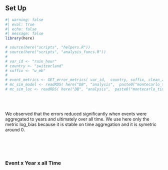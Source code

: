 
## Set Up {#sec-energy-intro .unnumbered}


```r
#| warning: false
#| eval: true
#| echo: false
#| message: false
library(here)

# source(here("scripts", "helpers.R"))
# source(here("scripts", "analysis_funcs.R"))
# 
# var_id <- "rain_hour"
# country <- "switzerland"
# suffix <- "w_mb"
# 
# event_metrics <- GET_error_metrics( var_id,  country, suffix, clean_zero = TRUE)
# mc_sim_model <- readRDS( here("DB", "analysis",  paste0("montecarlo_time_","model_name","_",var_id, "_", country, "_",suffix,".rds")))
# mc_sim_loc <- readRDS( here("DB", "analysis",  paste0("montecarlo_time_","loc_id","_",var_id, "_", country, "_",suffix,".rds")))

```



\
\

::: {.callout-tip title="The Interesting Effect of time Aggregation"}
We observed that the errors reduced significantly when events were aggregated to years and ultimately over all time. We use here only the metric log_bias because it is stable on time aggregation and it is symetric around 0.
:::

\
\
\




### Event x Year x all Time

